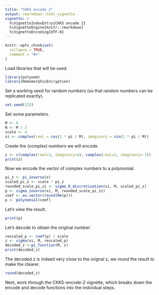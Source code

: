 ```yaml
---
title: "CKKS encode 2"
output: rmarkdown::html_vignette
vignette: >
  %\VignetteIndexEntry{CKKS encode 2}
  %\VignetteEngine{knitr::rmarkdown}
  %\VignetteEncoding{UTF-8}
---
```


```r
knitr::opts_chunk$set(
  collapse = TRUE,
  comment = "#>"
)
```

Load libraries that will be used.
```r
library(polynom)
library(HomomorphicEncryption)
```

Set a working seed for random numbers (so that random numbers can be replicated exactly).
```r
set.seed(123)
```

Set some parameters.
```r
M <- 8
N <- M / 2
scale <- 4
xi <- complex(real = cos(2 * pi / M), imaginary = sin(2 * pi / M))
```

Create the (complex) numbers we will encode.

```r
z <- c(complex(real=3, imaginary=4), complex(real=2, imaginary=-1))
print(z)
```

Now we encode the vector of complex numbers to a polynomial.

```r
pi_z <- pi_inverse(z)
scaled_pi_z <- scale * pi_z
rounded_scale_pi_zi <- sigma_R_discretization(xi, M, scaled_pi_z)
p <- sigma_inverse(xi, M, rounded_scale_pi_zi)
coef <- as.vector(round(Re(p)))
p <- polynomial(coef)
```

Let's view the result.

```r
print(p)
```

Let's decode to obtain the original number:

```r
rescaled_p <- coef(p) / scale
z <- sigma(xi, M, rescaled_p)
decoded_z <-pi_function(M, z)
print(decoded_z)
```

The decoded z is indeed very close to the orignal z, we round the result to make the clearer.

```r
round(decoded_z)
```

Next, work through the CKKS-encode-2 vignette, which breaks down the encode and decode functions into the individual steps.

